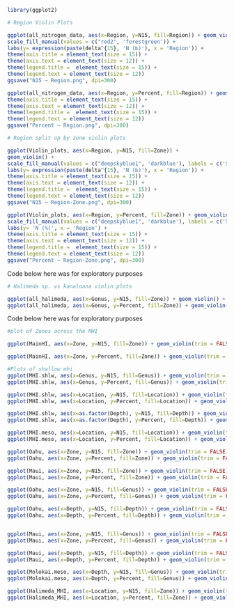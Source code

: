 ```r
library(ggplot2)

# Region Violin Plots

ggplot(all_nitrogen_data, aes(x=Region, y=N15, fill=Region)) + geom_violin() + 
scale_fill_manual(values = c("red2", 'forestgreen')) + 
labs(y= expression(paste(delta^{15}, 'N (‰)'), x = 'Region')) +
theme(axis.title = element_text(size = 15)) + 
theme(axis.text = element_text(size = 12)) + 
theme(legend.title =  element_text(size = 15)) + 
theme(legend.text = element_text(size = 12))
ggsave("N15 ~ Region.png", dpi=300)

ggplot(all_nitrogen_data, aes(x=Region, y=Percent, fill=Region)) + geom_violin()+ scale_fill_manual(values = c("red2", 'forestgreen')) + labs(y= 'N (%)', x = 'Region') +
theme(axis.title = element_text(size = 15)) + 
theme(axis.text = element_text(size = 12)) + 
theme(legend.title =  element_text(size = 15)) + 
theme(legend.text = element_text(size = 12))
ggsave("Percent ~ Region.png", dpi=300)

```

```r
# Region split up by zone violin plots

ggplot(Violin_plots, aes(x=Region, y=N15, fill=Zone)) + 
geom_violin() +
scale_fill_manual(values = c("deepskyblue1", 'darkblue'), labels = c('Shallow', 'Mesophotic')) + 
labs(y= expression(paste(delta^{15}, 'N (‰)'), x = 'Region')) +
theme(axis.title = element_text(size = 15)) + 
theme(axis.text = element_text(size = 12)) + 
theme(legend.title =  element_text(size = 15)) + 
theme(legend.text = element_text(size = 12))
ggsave("N15 ~ Region-Zone.png", dpi=300)

ggplot(Violin_plots, aes(x=Region, y=Percent, fill=Zone)) + geom_violin() +
scale_fill_manual(values = c("deepskyblue1", 'darkblue'), labels = c('Shallow', 'Mesophotic')) +
labs(y= 'N (%)', x = 'Region') +
theme(axis.title = element_text(size = 15)) + 
theme(axis.text = element_text(size = 12)) + 
theme(legend.title =  element_text(size = 15)) + 
theme(legend.text = element_text(size = 12))
ggsave("Percent ~ Region-Zone.png", dpi=300)
```



Code below here was for exploratory purposes

```r
# Halimeda sp. vs kanaloana violin plots

ggplot(all_halimeda, aes(x=Genus, y=N15, fill=Zone)) + geom_violin() + scale_fill_manual(values = c('darkblue', "deepskyblue1")) + labs(y= expression(paste(delta^{15}, 'N (‰)'), x = 'Genus'))
ggplot(all_halimeda, aes(x=Genus, y=Percent, fill=Zone)) + geom_violin()+ scale_fill_manual(values = c('darkblue', "deepskyblue1")) + labs(y= 'N (%)', x = 'Genus')
```


Code below here was for exploratory purposes

```r
#plot of Zones across the MHI

ggplot(MainHI, aes(x=Zone, y=N15, fill=Zone)) + geom_violin(trim = FALSE)

ggplot(MainHI, aes(x=Zone, y=Percent, fill=Zone)) + geom_violin(trim = FALSE)

```



```r
#Plots of shallow mhi 
ggplot(MHI.shlw, aes(x=Genus, y=N15, fill=Genus)) + geom_violin(trim = FALSE)
ggplot(MHI.shlw, aes(x=Genus, y=Percent, fill=Genus)) + geom_violin(trim = FALSE)

ggplot(MHI.shlw, aes(x=Location, y=N15, fill=Location)) + geom_violin(trim = FALSE)
ggplot(MHI.shlw, aes(x=Location, y=Percent, fill=Location)) + geom_violin(trim = FALSE)

ggplot(MHI.shlw, aes(x=as.factor(Depth), y=N15, fill=Depth)) + geom_violin(trim = FALSE)
ggplot(MHI.shlw, aes(x=as.factor(Depth), y=Percent, fill=Depth)) + geom_violin(trim = FALSE)
```

```r
ggplot(MHI.meso, aes(x=Location, y=N15, fill=Location)) + geom_violin(trim = FALSE)
ggplot(MHI.meso, aes(x=Location, y=Percent, fill=Location)) + geom_violin(trim = FALSE)
```

```r
ggplot(Oahu, aes(x=Zone, y=N15, fill=Zone)) + geom_violin(trim = FALSE)
ggplot(Oahu, aes(x=Zone, y=Percent, fill=Zone)) + geom_violin(trim = FALSE)

ggplot(Maui, aes(x=Zone, y=N15, fill=Zone)) + geom_violin(trim = FALSE)
ggplot(Maui, aes(x=Zone, y=Percent, fill=Zone)) + geom_violin(trim = FALSE)
```

```r
ggplot(Oahu, aes(x=Zone, y=N15, fill=Genus)) + geom_violin(trim = FALSE)
ggplot(Oahu, aes(x=Zone, y=Percent, fill=Genus)) + geom_violin(trim = FALSE)

ggplot(Oahu, aes(x=Depth, y=N15, fill=Depth)) + geom_violin(trim = FALSE)
ggplot(Oahu, aes(x=Depth, y=Percent, fill=Depth)) + geom_violin(trim = FALSE)


ggplot(Maui, aes(x=Zone, y=N15, fill=Genus)) + geom_violin(trim = FALSE)
ggplot(Maui, aes(x=Zone, y=Percent, fill=Genus)) + geom_violin(trim = FALSE)

ggplot(Maui, aes(x=Depth, y=N15, fill=Depth)) + geom_violin(trim = FALSE)
ggplot(Maui, aes(x=Depth, y=Percent, fill=Depth)) + geom_violin(trim = FALSE)
```

```r
ggplot(Molokai.meso, aes(x=Depth, y=N15, fill=Genus)) + geom_violin(trim = FALSE)
ggplot(Molokai.meso, aes(x=Depth, y=Percent, fill=Genus)) + geom_violin(trim = FALSE)
```

```r
ggplot(Halimeda_MHI, aes(x=Location, y=N15, fill=Zone)) + geom_violin(trim = FALSE)
ggplot(Halimeda_MHI, aes(x=Location, y=Percent, fill=Zone)) + geom_violin(trim = FALSE)
```

